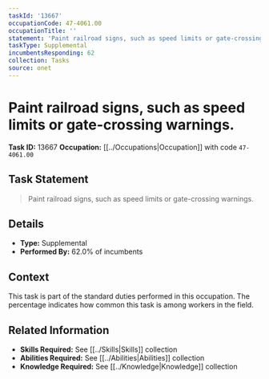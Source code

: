 ```yaml
---
taskId: '13667'
occupationCode: 47-4061.00
occupationTitle: ''
statement: 'Paint railroad signs, such as speed limits or gate-crossing warnings.'
taskType: Supplemental
incumbentsResponding: 62
collection: Tasks
source: onet
---
```

# Paint railroad signs, such as speed limits or gate-crossing warnings.

**Task ID:** 13667
**Occupation:** [[../Occupations|Occupation]] with code `47-4061.00`

## Task Statement

> Paint railroad signs, such as speed limits or gate-crossing warnings.

## Details

- **Type:** Supplemental
- **Performed By:** 62.0% of incumbents

## Context

This task is part of the standard duties performed in this occupation. The percentage indicates how common this task is among workers in the field.

## Related Information

- **Skills Required:** See [[../Skills|Skills]] collection
- **Abilities Required:** See [[../Abilities|Abilities]] collection
- **Knowledge Required:** See [[../Knowledge|Knowledge]] collection
